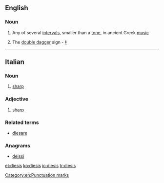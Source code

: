==English==

===Noun===
{{en-noun|dieses}}

# {{music}} Any of several [[interval]]s, smaller than a [[tone]], in ancient Greek [[music]]
# The [[double dagger]] sign - [[‡]]

[[Category:en:Punctuation marks]]

----

==Italian==

===Noun===
{{head|it|noun|g=m|invariable}}

# {{music|lang=it}} [[sharp]]

===Adjective===
{{head|it|adjective|invariable}}

# {{music|lang=it}} [[sharp]]

===Related terms===
* [[diesare]]

===Anagrams===
* [[deissi#Italian|deissi]]

[[et:diesis]]
[[ko:diesis]]
[[io:diesis]]
[[tr:diesis]]